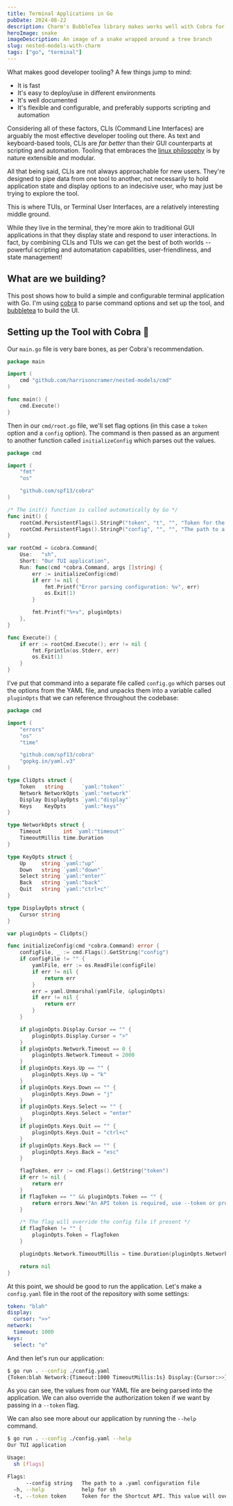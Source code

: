 ```yaml
---
title: Terminal Applications in Go
pubDate: 2024-08-22
description: Charm's BubbleTea library makes works well with Cobra for building powerful command line tooling for developers
heroImage: snake
imageDescription: An image of a snake wrapped around a tree branch
slug: nested-models-with-charm
tags: ["go", "terminal"]
---
```


What makes good developer tooling? A few things jump to mind:

- It is fast
- It's easy to deploy/use in different environments
- It's well documented
- It's flexible and configurable, and preferably supports scripting and automation

Considering all of these factors, CLIs (Command Line Interfaces) are arguably the most effective developer tooling out there. As text and keyboard-based tools, CLIs are _far better_ than their GUI counterparts at scripting and automation. Tooling that embraces the [linux philosophy](https://en.wikipedia.org/wiki/Unix_philosophy) is by nature extensible and modular.

All that being said, CLIs are not always approachable for new users. They're designed to pipe data from one tool to another, not necessarily to hold application state and display options to an indecisive user, who may just be trying to explore the tool.

This is where TUIs, or Terminal User Interfaces, are a relatively interesting middle ground. 

While they live in the terminal, they're more akin to traditional GUI applications in that they display state and respond to user interactions. In fact, by combining CLIs and TUIs we can get the best of both worlds -- powerful scripting and automatation capabilities, user-friendliness, and state management!

## What are we building?

This post shows how to build a simple and configurable terminal application with Go. I'm using [cobra](https://github.com/spf13/cobra) to parse command options and set up the tool, and [bubbletea](https://github.com/charmbracelet/bubbletea) to build the UI.

## Setting up the Tool with Cobra 🐍

Our `main.go` file is very bare bones, as per Cobra's recommendation.

```go
package main

import (
	cmd "github.com/harrisoncramer/nested-models/cmd"
)

func main() {
	cmd.Execute()
}
```

Then in our `cmd/root.go` file, we'll set flag options (in this case a `token` option and a `config` option). The command is then passed as an argument to another function called `initializeConfig` which parses out the values.

```go
package cmd

import (
	"fmt"
	"os"

	"github.com/spf13/cobra"
)

/* The init() function is called automatically by Go */
func init() {
	rootCmd.PersistentFlags().StringP("token", "t", "", "Token for the Shortcut API. This value will override a `token` set in your config file")
	rootCmd.PersistentFlags().StringP("config", "", "", "The path to a .yaml configuration file")
}

var rootCmd = &cobra.Command{
	Use:   "sh",
	Short: "Our TUI application",
	Run: func(cmd *cobra.Command, args []string) {
		err := initializeConfig(cmd)
		if err != nil {
			fmt.Printf("Error parsing configuration: %v", err)
			os.Exit(1)
		}

		fmt.Printf("%+v", pluginOpts)
	},
}

func Execute() {
	if err := rootCmd.Execute(); err != nil {
		fmt.Fprintln(os.Stderr, err)
		os.Exit(1)
	}
}
```

I've put that command into a separate file called `config.go` which parses out the options from the YAML file, and unpacks them into a variable called `pluginOpts` that we can reference throughout the codebase:


```go
package cmd

import (
	"errors"
	"os"
	"time"

	"github.com/spf13/cobra"
	"gopkg.in/yaml.v3"
)

type CliOpts struct {
	Token   string      `yaml:"token"`
	Network NetworkOpts `yaml:"network"`
	Display DisplayOpts `yaml:"display"`
	Keys    KeyOpts     `yaml:"keys"`
}

type NetworkOpts struct {
	Timeout       int `yaml:"timeout"`
	TimeoutMillis time.Duration
}

type KeyOpts struct {
	Up     string `yaml:"up"`
	Down   string `yaml:"down"`
	Select string `yaml:"enter"`
	Back   string `yaml:"back"`
	Quit   string `yaml:"ctrl+c"`
}

type DisplayOpts struct {
	Cursor string
}

var pluginOpts = CliOpts{}

func initializeConfig(cmd *cobra.Command) error {
	configFile, _ := cmd.Flags().GetString("config")
	if configFile != "" {
		yamlFile, err := os.ReadFile(configFile)
		if err != nil {
			return err
		}
		err = yaml.Unmarshal(yamlFile, &pluginOpts)
		if err != nil {
			return err
		}
	}

	if pluginOpts.Display.Cursor == "" {
		pluginOpts.Display.Cursor = ">"
	}
	if pluginOpts.Network.Timeout == 0 {
		pluginOpts.Network.Timeout = 2000
	}
	if pluginOpts.Keys.Up == "" {
		pluginOpts.Keys.Up = "k"
	}
	if pluginOpts.Keys.Down == "" {
		pluginOpts.Keys.Down = "j"
	}
	if pluginOpts.Keys.Select == "" {
		pluginOpts.Keys.Select = "enter"
	}
	if pluginOpts.Keys.Quit == "" {
		pluginOpts.Keys.Quit = "ctrl+c"
	}
	if pluginOpts.Keys.Back == "" {
		pluginOpts.Keys.Back = "esc"
	}

	flagToken, err := cmd.Flags().GetString("token")
	if err != nil {
		return err
	}
	if flagToken == "" && pluginOpts.Token == "" {
		return errors.New("An API token is required, use --token or provide one in your configuration file!\n")
	}

	/* The flag will override the config file if present */
	if flagToken != "" {
		pluginOpts.Token = flagToken
	}

	pluginOpts.Network.TimeoutMillis = time.Duration(pluginOpts.Network.Timeout) * time.Millisecond

	return nil
}
```

At this point, we should be good to run the application. Let's make a `config.yaml` file in the root of the repository with some settings: 

```yaml
token: "blah"
display:
  cursor: ">>"
network:
  timeout: 1000
keys:
  select: "o"
```

And then let's run our application:

```bash
$ go run . --config ./config.yaml
{Token:blah Network:{Timeout:1000 TimeoutMillis:1s} Display:{Cursor:>>} Keys:{Up:k Down:j Select:o Back:esc Quit:ctrl+c}}
```

As you can see, the values from our YAML file are being parsed into the application. We can also override the authorization token if we want by passing in a `--token` flag.

We can also see more about our application by running the `--help` command.

```bash
$ go run . --config ./config.yaml --help
Our TUI application

Usage:
  sh [flags]

Flags:
      --config string   The path to a .yaml configuration file
  -h, --help            help for sh
  -t, --token token     Token for the Shortcut API. This value will override a token set in your config file
```
